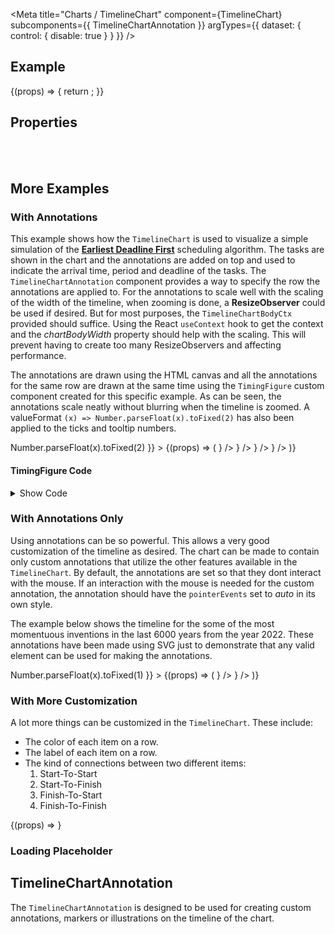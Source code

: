 
<Meta
  title="Charts /  TimelineChart"
  component={TimelineChart}
  subcomponents={{ TimelineChartAnnotation }}
  argTypes={{
    dataset: {
      control: { disable: true }
    }
  }}
/>

<DocsHeader />

## Example

<Canvas withToolbar>
  <Story
    name="Default"
    args={{
      dataset: dummyDiscreteDataSet,
      totalDuration: 36,
      isDiscrete: true,
      start: 1,
      showTooltip: true,
      showConnection: true
    }}
  >
    {(props) => {
      return <TimelineChart {...props} />;
    }}
  </Story>
</Canvas>

## Properties

<ArgsTable story="Default" />

<br />
<br />

## More Examples

### With Annotations

This example shows how the `TimelineChart` is used to visualize a simple simulation of the
[<b>Earliest Deadline First</b>](https://en.wikipedia.org/wiki/Earliest_deadline_first_scheduling) scheduling
algorithm. The tasks are shown in the chart and the annotations are added on top and used to indicate the
arrival time, period and deadline of the tasks. The `TimelineChartAnnotation` component provides a way to specify the row
the annotations are applied to. For the annotations to scale well with the scaling of the width of the timeline, when
zooming is done, a **ResizeObserver** could be used if desired. But for most purposes, the `TimelineChartBodyCtx` provided
should suffice. Using the React `useContext` hook to get the context and the _chartBodyWidth_ property should help with
the scaling. This will prevent having to create too many ResizeObservers and affecting performance.

The annotations are drawn using the HTML canvas and all the annotations for the same row are drawn at the same time using
the `TimingFigure` custom component created for this specific example. As can be seen, the annotations scale neatly without
blurring when the timeline is zoomed. A valueFormat `(x) => Number.parseFloat(x).toFixed(2)` has also been applied to the
ticks and tooltip numbers.

<Canvas>
  <Story
    name="With Annotations"
    args={{
      dataset: schedulingEDFData,
      totalDuration: 15,
      showConnection: true,
      showAnnotation: true,
      rowHeight: 35,
      unit: 'ms',
      valueFormat: (x) => Number.parseFloat(x).toFixed(2)
    }}
  >
    {(props) => (
      <TimelineChart
        {...props}
        annotations={
          <>
            <TimelineChartAnnotation
              rowIndex={0}
              rowHeight={35}
              figure={<TimingFigure arrival={0} period={4} deadline={4} totalDuration={15} />}
            />
            <TimelineChartAnnotation
              rowIndex={1}
              rowHeight={35}
              figure={<TimingFigure arrival={4} period={5} deadline={5} totalDuration={15} />}
            />
            <TimelineChartAnnotation
              rowIndex={2}
              rowHeight={35}
              figure={<TimingFigure arrival={0} period={7} deadline={6} totalDuration={15} />}
            />
          </>
        }
      />
    )}
  </Story>
</Canvas>

#### TimingFigure Code

<details>

<summary>Show Code</summary>

```jsx
export const TimingFigure = ({ arrival, period, deadline, totalDuration }) => {
  const ref = useRef();
  const verticalSpacing = 2;
  const halfArrowWidth = 4;
  const chartBodyCtx = useContext(TimelineChartBodyCtx);

  useEffect(() => {
    const canvas = ref.current;
    const ctx = canvas.getContext('2d');

    // Set the canvas dimensions to avoid blurring
    canvas.width = canvas.getBoundingClientRect().width;
    canvas.height = canvas.getBoundingClientRect().height;

    const width = canvas.width;
    const height = canvas.height;
    const one5thHeight = height / 5;
    const four5thHeight = 4 * one5thHeight;

    const interval = (period / totalDuration) * width;
    const arrivalOffset = (arrival / totalDuration) * width;
    const deadlineOffset = (deadline / totalDuration) * width;

    ctx.beginPath();
    ctx.lineWidth = 1;
    ctx.strokeStyle = getComputedStyle(document.documentElement).getPropertyValue('--sapTextColor');

    // Draw the up-pointing arrows for the arrival
    for (let i = 0; i * interval + arrivalOffset < width; i++) {
      const offset = i * interval + arrivalOffset;
      ctx.moveTo(offset, verticalSpacing);
      ctx.lineTo(offset, height - verticalSpacing);
      ctx.moveTo(offset, verticalSpacing);
      ctx.lineTo(offset - halfArrowWidth, one5thHeight);
      ctx.moveTo(offset, verticalSpacing);
      ctx.lineTo(offset + halfArrowWidth, one5thHeight);
    }

    // Draw the down-pointing arrows for the deadline
    for (let i = 0; i * interval + arrivalOffset + deadlineOffset < width; i++) {
      const offset = i * interval + arrivalOffset + deadlineOffset;
      ctx.moveTo(offset, verticalSpacing);
      ctx.lineTo(offset, height - verticalSpacing);
      ctx.lineTo(offset - halfArrowWidth, four5thHeight);
      ctx.moveTo(offset, height - verticalSpacing);
      ctx.lineTo(offset + halfArrowWidth, four5thHeight);
    }

    ctx.stroke();
  });

  return <canvas ref={ref} style={{ width: chartBodyCtx.chartBodyWidth, height: '100%' }}></canvas>;
};
```

</details>

### With Annotations Only

Using annotations can be so powerful. This allows a very good customization of the timeline as desired. The
chart can be made to contain only custom annotations that utilize the other features available in the
`TimelineChart`. By default, the annotations are set so that they dont interact with the mouse. If an
interaction with the mouse is needed for the custom annotation, the annotation should have the
`pointerEvents` set to _auto_ in its own style.

The example below shows the timeline for the some of the most momentuous inventions in the
last 6000 years from the year 2022. These annotations have been made using SVG just to
demonstrate that any valid element can be used for making the annotations.

<Canvas>
  <Story
    name="With Annotations Only"
    args={{
      dataset: inventionDataset,
      totalDuration: 6000,
      showAnnotation: true,
      rowHeight: 80,
      activitiesTitle: '',
      durationTitle: '# of Years Ago',
      valueFormat: (x) => Number.parseFloat(x).toFixed(1)
    }}
  >
    {(props) => (
      <TimelineChart
        {...props}
        annotations={
          <>
            <TimelineChartAnnotation
              rowIndex={0}
              figure={
                <>
                  <Invention
                    name={'internet'}
                    rowHeight={80}
                    time={50}
                    totalDuration={6000}
                    color={ThemingParameters.sapChart_OrderedColor_9}
                  />
                  <Invention
                    name={'penicillin'}
                    rowHeight={80}
                    time={82}
                    totalDuration={6000}
                    color={ThemingParameters.sapChart_OrderedColor_2}
                  />
                  <Invention
                    name={'airplane'}
                    rowHeight={80}
                    time={118}
                    totalDuration={6000}
                    color={ThemingParameters.sapChart_OrderedColor_1}
                  />
                  <Invention
                    name={'lightbulb'}
                    rowHeight={80}
                    time={143}
                    totalDuration={6000}
                    color={ThemingParameters.sapChart_OrderedColor_3}
                  />
                  <Invention
                    name={'telephone'}
                    rowHeight={80}
                    time={146}
                    totalDuration={6000}
                    color={ThemingParameters.sapChart_OrderedColor_4}
                  />
                  <Invention
                    name={'steamengine'}
                    rowHeight={80}
                    time={258}
                    totalDuration={6000}
                    color={ThemingParameters.sapChart_OrderedColor_5}
                  />
                  <Invention
                    name={'printingpress'}
                    rowHeight={80}
                    time={582}
                    totalDuration={6000}
                    color={ThemingParameters.sapChart_OrderedColor_6}
                  />
                  <Invention
                    name={'compass'}
                    rowHeight={80}
                    time={1100}
                    totalDuration={6000}
                    color={ThemingParameters.sapChart_OrderedColor_7}
                  />
                  <Invention
                    name={'wheel'}
                    rowHeight={80}
                    time={5500}
                    totalDuration={6000}
                    color={ThemingParameters.sapChart_OrderedColor_8}
                  />
                </>
              }
            />
          </>
        }
      />
    )}
  </Story>
</Canvas>

### With More Customization

A lot more things can be customized in the `TimelineChart`. These include:

- The color of each item on a row.
- The label of each item on a row.
- The kind of connections between two different items:
  1. Start-To-Start
  2. Start-To-Finish
  3. Finish-To-Start
  4. Finish-To-Finish

<Canvas>
  <Story
    name="With More Customization"
    args={{
      dataset: dummyDataSet,
      totalDuration: 150,
      showConnection: true,
      showAnnotation: true,
      unit: 'ms'
    }}
  >
    {(props) => <TimelineChart {...props} />}
  </Story>
</Canvas>

### Loading Placeholder

<Canvas>
  <Story name="Loading Placeholder">
    <TimelineChart />
  </Story>
</Canvas>

<SubcomponentsSection />

## TimelineChartAnnotation

The `TimelineChartAnnotation` is designed to be used for creating custom annotations, markers
or illustrations on the timeline of the chart.

<Footer />
